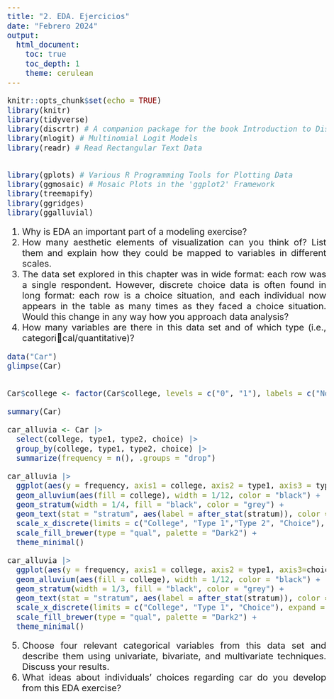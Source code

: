 ```yaml
---
title: "2. EDA. Ejercicios"
date: "Febrero 2024"
output: 
  html_document:
    toc: true
    toc_depth: 1
    theme: cerulean
---
```



<style>
body {
text-align: justify}
</style>

<style type="text/css">
body{/*Normal*/
     font-size: 20px;
}
</style>



```r
knitr::opts_chunk$set(echo = TRUE)
library(knitr)
library(tidyverse)
library(discrtr) # A companion package for the book Introduction to Discrete Choice Analysis with `R`
library(mlogit) # Multinomial Logit Models
library(readr) # Read Rectangular Text Data


library(gplots) # Various R Programming Tools for Plotting Data
library(ggmosaic) # Mosaic Plots in the 'ggplot2' Framework
library(treemapify)
library(ggridges)
library(ggalluvial)


```


1. Why is EDA an important part of a modeling exercise?
2. How many aesthetic elements of visualization can you think of? List them and
explain how they could be mapped to variables in different scales.
3. The data set explored in this chapter was in wide format: each row was a single
respondent. However, discrete choice data is often found in long format: each row
is a choice situation, and each individual now appears in the table as many times
as they faced a choice situation. Would this change in any way how you approach
data analysis?
4. How many variables are there in this data set and of which type (i.e., categorical/quantitative)?


```r
data("Car")
glimpse(Car)


Car$college <- factor(Car$college, levels = c("0", "1"), labels = c("No", "Yes"))

summary(Car)
```
```r
car_alluvia <- Car |> 
  select(college, type1, type2, choice) |> 
  group_by(college, type1, type2, choice) |> 
  summarize(frequency = n(), .groups = "drop")
```




```r
car_alluvia |> 
  ggplot(aes(y = frequency, axis1 = college, axis2 = type1, axis3 = type2, axis4=choice)) +
  geom_alluvium(aes(fill = college), width = 1/12, color = "black") +
  geom_stratum(width = 1/4, fill = "black", color = "grey") +
  geom_text(stat = "stratum", aes(label = after_stat(stratum)), color = "white", size = 3) +
  scale_x_discrete(limits = c("College", "Type 1","Type 2", "Choice"), expand = c(.05, .05)) +
  scale_fill_brewer(type = "qual", palette = "Dark2") + 
  theme_minimal()
```

```r

car_alluvia |> 
  ggplot(aes(y = frequency, axis1 = college, axis2 = type1, axis3=choice)) +
  geom_alluvium(aes(fill = college), width = 1/12, color = "black") +
  geom_stratum(width = 1/3, fill = "black", color = "grey") +
  geom_text(stat = "stratum", aes(label = after_stat(stratum)), color = "white", size = 3) +
  scale_x_discrete(limits = c("College", "Type 1", "Choice"), expand = c(.05, .05)) +
  scale_fill_brewer(type = "qual", palette = "Dark2") + 
  theme_minimal()
```

5. Choose four relevant categorical variables from this data set and describe them
using univariate, bivariate, and multivariate techniques. Discuss your results.
6. What ideas about individuals’ choices regarding car do you develop from this
EDA exercise?
